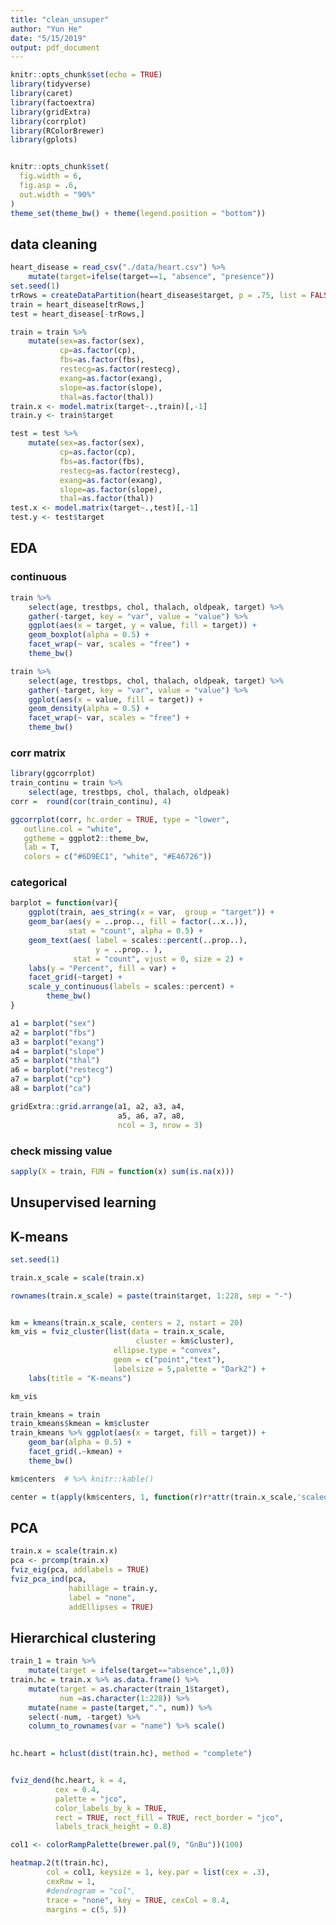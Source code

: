 ```yaml
---
title: "clean_unsuper"
author: "Yun He"
date: "5/15/2019"
output: pdf_document
---
```


```r
knitr::opts_chunk$set(echo = TRUE)
library(tidyverse)
library(caret)
library(factoextra)
library(gridExtra)
library(corrplot)
library(RColorBrewer)
library(gplots)


knitr::opts_chunk$set(
  fig.width = 6,
  fig.asp = .6,
  out.width = "90%"
)
theme_set(theme_bw() + theme(legend.position = "bottom"))
```

## data cleaning
```r
heart_disease = read_csv("./data/heart.csv") %>% 
    mutate(target=ifelse(target==1, "absence", "presence"))
set.seed(1)
trRows = createDataPartition(heart_disease$target, p = .75, list = FALSE)
train = heart_disease[trRows,]
test = heart_disease[-trRows,]

train = train %>% 
    mutate(sex=as.factor(sex),
           cp=as.factor(cp),
           fbs=as.factor(fbs),
           restecg=as.factor(restecg),
           exang=as.factor(exang),
           slope=as.factor(slope),
           thal=as.factor(thal))
train.x <- model.matrix(target~.,train)[,-1]
train.y <- train$target

test = test %>% 
    mutate(sex=as.factor(sex),
           cp=as.factor(cp),
           fbs=as.factor(fbs),
           restecg=as.factor(restecg),
           exang=as.factor(exang),
           slope=as.factor(slope),
           thal=as.factor(thal))
test.x <- model.matrix(target~.,test)[,-1]
test.y <- test$target
```

## EDA

### continuous
```r
train %>%
    select(age, trestbps, chol, thalach, oldpeak, target) %>% 
    gather(-target, key = "var", value = "value") %>% 
    ggplot(aes(x = target, y = value, fill = target)) +
    geom_boxplot(alpha = 0.5) +
    facet_wrap(~ var, scales = "free") +
    theme_bw()

train %>%
    select(age, trestbps, chol, thalach, oldpeak, target) %>% 
    gather(-target, key = "var", value = "value") %>% 
    ggplot(aes(x = value, fill = target)) +
    geom_density(alpha = 0.5) +
    facet_wrap(~ var, scales = "free") +
    theme_bw()
```

### corr matrix
```r
library(ggcorrplot)
train_continu = train %>%
    select(age, trestbps, chol, thalach, oldpeak)
corr =  round(cor(train_continu), 4)

ggcorrplot(corr, hc.order = TRUE, type = "lower",
   outline.col = "white",
   ggtheme = ggplot2::theme_bw,
   lab = T,
   colors = c("#6D9EC1", "white", "#E46726"))  
```

### categorical
```r
barplot = function(var){
    ggplot(train, aes_string(x = var,  group = "target")) + 
    geom_bar(aes(y = ..prop.., fill = factor(..x..)),
             stat = "count", alpha = 0.5) +
    geom_text(aes( label = scales::percent(..prop..),
                   y = ..prop.. ), 
              stat = "count", vjust = 0, size = 2) +
    labs(y = "Percent", fill = var) +
    facet_grid(~target) +
    scale_y_continuous(labels = scales::percent) +
        theme_bw()
}

a1 = barplot("sex")
a2 = barplot("fbs")
a3 = barplot("exang")
a4 = barplot("slope")
a5 = barplot("thal")
a6 = barplot("restecg")
a7 = barplot("cp")
a8 = barplot("ca")

gridExtra::grid.arrange(a1, a2, a3, a4,
                        a5, a6, a7, a8,
                        ncol = 3, nrow = 3)
```

### check missing value
```r
sapply(X = train, FUN = function(x) sum(is.na(x)))
```

## Unsupervised learning

## K-means
```r
set.seed(1)

train.x_scale = scale(train.x)

rownames(train.x_scale) = paste(train$target, 1:228, sep = "-")


km = kmeans(train.x_scale, centers = 2, nstart = 20)
km_vis = fviz_cluster(list(data = train.x_scale, 
                            cluster = km$cluster),
                       ellipse.type = "convex",
                       geom = c("point","text"),
                       labelsize = 5,palette = "Dark2") + 
    labs(title = "K-means")

km_vis
```

```r
train_kmeans = train
train_kmeans$kmean = km$cluster
train_kmeans %>% ggplot(aes(x = target, fill = target)) +
    geom_bar(alpha = 0.5) +
    facet_grid(.~kmean) +
    theme_bw()

km$centers  # %>% knitr::kable()

center = t(apply(km$centers, 1, function(r)r*attr(train.x_scale,'scaled:scale') + attr(train.x_scale, 'scaled:center')))
```

## PCA
```r
train.x = scale(train.x)
pca <- prcomp(train.x)
fviz_eig(pca, addlabels = TRUE)
fviz_pca_ind(pca,
             habillage = train.y,
             label = "none",
             addEllipses = TRUE)
```

## Hierarchical clustering
```r
train_1 = train %>% 
    mutate(target = ifelse(target=="absence",1,0))
train.hc = train.x %>% as.data.frame() %>% 
    mutate(target = as.character(train_1$target),
           num =as.character(1:228)) %>% 
    mutate(name = paste(target,".", num)) %>% 
    select(-num, -target) %>% 
    column_to_rownames(var = "name") %>% scale()
    
```

```r

hc.heart = hclust(dist(train.hc), method = "complete")


fviz_dend(hc.heart, k = 4,
          cex = 0.4,
          palette = "jco",
          color_labels_by_k = TRUE,
          rect = TRUE, rect_fill = TRUE, rect_border = "jco",
          labels_track_height = 0.8)
```

```r
col1 <- colorRampPalette(brewer.pal(9, "GnBu"))(100)

heatmap.2(t(train.hc),
        col = col1, keysize = 1, key.par = list(cex = .3),
        cexRow = 1, 
        #dendrogram = "col",
        trace = "none", key = TRUE, cexCol = 0.4,
        margins = c(5, 5))
```